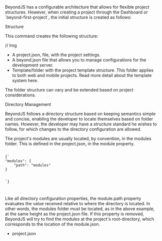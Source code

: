 
<Title>Structure of a project</Title>

BeyondJS has a configurable architecture that allows for flexible project structures. However, when creating a project through the Dashboard or ´beyond-first-project´, the initial structure is created as follows:

<Subtitle>Structure</Subtitle>

This command creates the following structure:

// Img

-   A <Link to="/docs/project/json">project.json</Link>, file, with the project settings.
-   A <Link to="/docs/beyond/json">beyond.json</Link> file that allows you to manage configurations for the development server.
-   Template/folder with the project template structure. This folder applies to both web and mobile projects. Read more detail about the template system <Link to="/docs/basics/template">here.</Link>

The folder structure can vary and be extended based on project considerations.

<Subtitle>Directory Management</Subtitle>

BeyondJS follows a directory structure based on keeping semantics simple and concise, enabling the developer to locate themselves based on folder names. However, the developer may have a structure standard he wishes to follow, for which changes to the directory configuration are allowed.

The project's modules are usually located, by convention, in the modules folder. This is defined in the project.json, in the module property.

<Code>
{`
"modules": {
    "path": "modules"
}

`}

</Code>

Like all directory configuration properties, the module.path property evaluates the value received relative to where the directory is located. In other words, the modules folder must be located, as in the above example, at the same height as the project.json file. If this property is removed, BeyondJS will try to find the modules at the project's root-directory, which corresponds to the location of the module.json.

-   <Link to="/docs/projects/json">project.json</Link>
